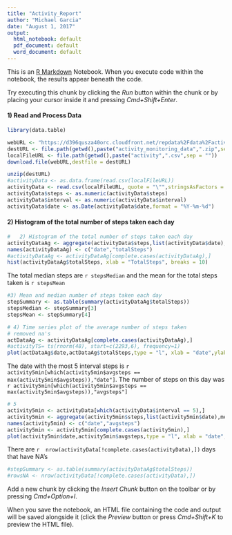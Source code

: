 ```yaml
---
title: "Activity_Report"
author: "Michael Garcia"
date: "August 1, 2017"
output:
  html_notebook: default
  pdf_document: default
  word_document: default
---
```


This is an [R Markdown](http://rmarkdown.rstudio.com) Notebook. When you execute code within the notebook, the results appear beneath the code. 

Try executing this chunk by clicking the *Run* button within the chunk or by placing your cursor inside it and pressing *Cmd+Shift+Enter*.

#### 1) Read and Process Data

```r
library(data.table)

webURL <- "https://d396qusza40orc.cloudfront.net/repdata%2Fdata%2Factivity.zip"
destURL <- file.path(getwd(),paste("activity_monitoring_data",".zip",sep = ""))
localFileURL <- file.path(getwd(),paste("activity",".csv",sep = ""))
download.file(webURL,destfile = destURL)

unzip(destURL)
#activityData <- as.data.frame(read.csv(localFileURL))
activityData <- read.csv(localFileURL, quote = "\"",stringsAsFactors = FALSE)
activityData$steps <- as.numeric(activityData$steps)
activityData$interval <- as.numeric(activityData$interval)
activityData$date <- as.Date(activityData$date,format = "%Y-%m-%d")

```


#### 2) Histogram of the total number of steps taken each day




``` r
#   2) Histogram of the total number of steps taken each day
activityDataAg <- aggregate(activityData$steps,list(activityData$date),sum)
names(activityDataAg) <- c("date","totalSteps")
#activityDataAg <- activityDataAg[complete.cases(activityDataAg),]
hist(activityDataAg$totalSteps, xlab = "TotalSteps", breaks = 10)
```

The total median steps are `r stepsMedian` and the mean for the total steps taken is `r stepsMean`

``` r
#3) Mean and median number of steps taken each day
stepSummary <- as.table(summary(activityDataAg$totalSteps))
stepsMedian <- stepSummary[3]
stepsMean <- stepSummary[4]
```


``` r
# 4) Time series plot of the average number of steps taken
# removed na's
actDataAg <- activityDataAg[complete.cases(activityDataAg),]
#activityTS= ts(rnorm(48), start=c(2293,6), frequency=1)
plot(actDataAg$date,actDataAg$totalSteps,type = "l", xlab = "date",ylab = "total steps")
```



The date with the most 5 interval steps is `r activity5min[which(activity5min$avgsteps == max(activity5min$avgsteps)),"date"]`. The number of steps on this day was `r activity5min[which(activity5min$avgsteps == max(activity5min$avgsteps)),"avgsteps"]`

``` r
# 5
activity5min <- activityData[which(activityData$interval == 5),]
activity5min <- aggregate(activity5min$steps,list(activity5min$date),mean)
names(activity5min) <- c("date","avgsteps")
activity5min <- activity5min[complete.cases(activity5min),]
plot(activity5min$date,activity5min$avgsteps,type = "l", xlab = "date", ylab = "5min Avg Steps")

```


There are `r  nrow(activityData[!complete.cases(activityData),])` days that have NA's

``` r

#stepSummary <- as.table(summary(activityDataAg$totalSteps))
#rowsNA <- nrow(activityData[!complete.cases(activityData),])

```


Add a new chunk by clicking the *Insert Chunk* button on the toolbar or by pressing *Cmd+Option+I*.

When you save the notebook, an HTML file containing the code and output will be saved alongside it (click the *Preview* button or press *Cmd+Shift+K* to preview the HTML file).
